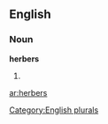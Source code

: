 
==English==

===Noun===
'''herbers'''

# {{plural of|[[herber]]}}

[[Category:English plurals]]

[[ar:herbers]]